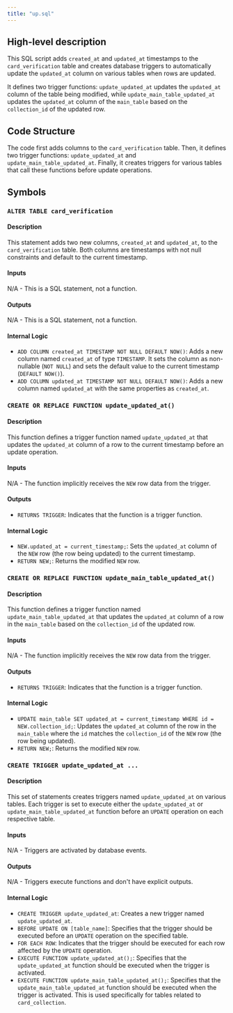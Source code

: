 ```yaml
---
title: "up.sql"
---
```


## High-level description
This SQL script adds `created_at` and `updated_at` timestamps to the `card_verification` table and creates database triggers to automatically update the `updated_at` column on various tables when rows are updated. 

It defines two trigger functions: `update_updated_at` updates the `updated_at` column of the table being modified, while `update_main_table_updated_at` updates the `updated_at` column of the `main_table` based on the `collection_id` of the updated row.

## Code Structure
The code first adds columns to the `card_verification` table. Then, it defines two trigger functions: `update_updated_at` and `update_main_table_updated_at`. Finally, it creates triggers for various tables that call these functions before update operations.

## Symbols

### `ALTER TABLE card_verification`
#### Description
This statement adds two new columns, `created_at` and `updated_at`, to the `card_verification` table. Both columns are timestamps with not null constraints and default to the current timestamp.

#### Inputs
N/A - This is a SQL statement, not a function.

#### Outputs
N/A - This is a SQL statement, not a function.

#### Internal Logic
- `ADD COLUMN created_at TIMESTAMP NOT NULL DEFAULT NOW()`: Adds a new column named `created_at` of type `TIMESTAMP`. It sets the column as non-nullable (`NOT NULL`) and sets the default value to the current timestamp (`DEFAULT NOW()`).
- `ADD COLUMN updated_at TIMESTAMP NOT NULL DEFAULT NOW()`: Adds a new column named `updated_at` with the same properties as `created_at`.

### `CREATE OR REPLACE FUNCTION update_updated_at()`
#### Description
This function defines a trigger function named `update_updated_at` that updates the `updated_at` column of a row to the current timestamp before an update operation.

#### Inputs
N/A - The function implicitly receives the `NEW` row data from the trigger.

#### Outputs
- `RETURNS TRIGGER`: Indicates that the function is a trigger function.

#### Internal Logic
- `NEW.updated_at = current_timestamp;`: Sets the `updated_at` column of the `NEW` row (the row being updated) to the current timestamp.
- `RETURN NEW;`: Returns the modified `NEW` row.

### `CREATE OR REPLACE FUNCTION update_main_table_updated_at()`
#### Description
This function defines a trigger function named `update_main_table_updated_at` that updates the `updated_at` column of a row in the `main_table` based on the `collection_id` of the updated row.

#### Inputs
N/A - The function implicitly receives the `NEW` row data from the trigger.

#### Outputs
- `RETURNS TRIGGER`: Indicates that the function is a trigger function.

#### Internal Logic
- `UPDATE main_table SET updated_at = current_timestamp WHERE id = NEW.collection_id;`: Updates the `updated_at` column of the row in the `main_table` where the `id` matches the `collection_id` of the `NEW` row (the row being updated).
- `RETURN NEW;`: Returns the modified `NEW` row.

### `CREATE TRIGGER update_updated_at ...`
#### Description
This set of statements creates triggers named `update_updated_at` on various tables. Each trigger is set to execute either the `update_updated_at` or `update_main_table_updated_at` function before an `UPDATE` operation on each respective table.

#### Inputs
N/A - Triggers are activated by database events.

#### Outputs
N/A - Triggers execute functions and don't have explicit outputs.

#### Internal Logic
- `CREATE TRIGGER update_updated_at`: Creates a new trigger named `update_updated_at`.
- `BEFORE UPDATE ON [table_name]`: Specifies that the trigger should be executed before an `UPDATE` operation on the specified table.
- `FOR EACH ROW`: Indicates that the trigger should be executed for each row affected by the `UPDATE` operation.
- `EXECUTE FUNCTION update_updated_at();`: Specifies that the `update_updated_at` function should be executed when the trigger is activated.
- `EXECUTE FUNCTION update_main_table_updated_at();`: Specifies that the `update_main_table_updated_at` function should be executed when the trigger is activated. This is used specifically for tables related to `card_collection`. 
